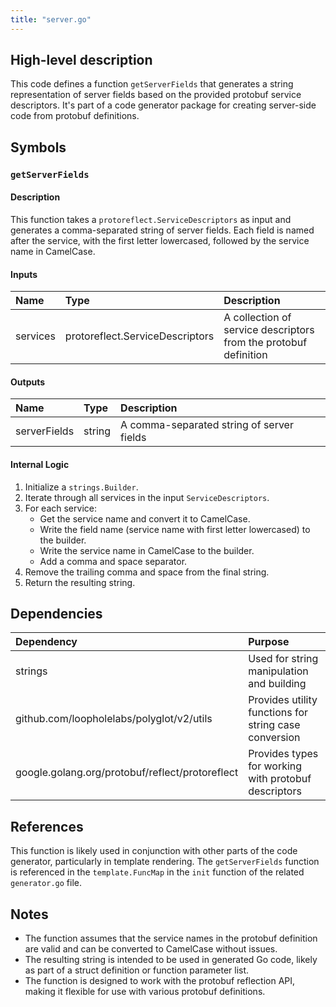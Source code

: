 ```yaml
---
title: "server.go"
---
```


## High-level description
This code defines a function `getServerFields` that generates a string representation of server fields based on the provided protobuf service descriptors. It's part of a code generator package for creating server-side code from protobuf definitions.

## Symbols

### `getServerFields`
#### Description
This function takes a `protoreflect.ServiceDescriptors` as input and generates a comma-separated string of server fields. Each field is named after the service, with the first letter lowercased, followed by the service name in CamelCase.

#### Inputs
| Name | Type | Description |
|:-----|:-----|:------------|
| services | protoreflect.ServiceDescriptors | A collection of service descriptors from the protobuf definition |

#### Outputs
| Name | Type | Description |
|:-----|:-----|:------------|
| serverFields | string | A comma-separated string of server fields |

#### Internal Logic
1. Initialize a `strings.Builder`.
2. Iterate through all services in the input `ServiceDescriptors`.
3. For each service:
   - Get the service name and convert it to CamelCase.
   - Write the field name (service name with first letter lowercased) to the builder.
   - Write the service name in CamelCase to the builder.
   - Add a comma and space separator.
4. Remove the trailing comma and space from the final string.
5. Return the resulting string.

## Dependencies
| Dependency | Purpose |
|:-----------|:--------|
| strings | Used for string manipulation and building |
| github.com/loopholelabs/polyglot/v2/utils | Provides utility functions for string case conversion |
| google.golang.org/protobuf/reflect/protoreflect | Provides types for working with protobuf descriptors |

## References
This function is likely used in conjunction with other parts of the code generator, particularly in template rendering. The `getServerFields` function is referenced in the `template.FuncMap` in the `init` function of the related `generator.go` file.

## Notes
- The function assumes that the service names in the protobuf definition are valid and can be converted to CamelCase without issues.
- The resulting string is intended to be used in generated Go code, likely as part of a struct definition or function parameter list.
- The function is designed to work with the protobuf reflection API, making it flexible for use with various protobuf definitions.